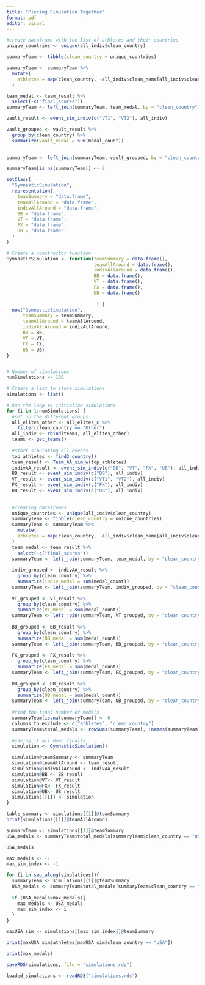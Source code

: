```yaml
---
title: "Piecing Simulation Together"
format: pdf
editor: visual
---
```


```r
#create dataframe with the list of athletes and their countries
unique_countries <- unique(all_indiv$clean_country)

summaryTeam <- tibble(clean_country = unique_countries)

summaryTeam <- summaryTeam %>%
  mutate(
    athletes = map(clean_country, ~all_indiv$clean_name[all_indiv$clean_country == .x])
  )
```

```r
team_medal <- team_result %>%
  select(-c("final_scores"))
summaryTeam <- left_join(summaryTeam, team_medal, by = "clean_country")

```

```r
vault_result <- event_sim_indiv(c("VT1", "VT2"), all_indiv)

vault_grouped <- vault_result %>%
  group_by(clean_country) %>%
  summarize(vault_medal = sum(medal_count)) 
  

summaryTeam <- left_join(summaryTeam, vault_grouped, by = "clean_country")

summaryTeam[is.na(summaryTeam)] <- 0
```

```r
setClass(
  "GymnasticSimulation",
  representation(
    teamSummary = "data.frame",
    teamAllAround = "data.frame",
    indivAllAround = "data.frame",
    BB = "data.frame",
    VT = "data.frame",
    FX = "data.frame", 
    UB = "data.frame"
  )
)

# Create a constructor function
GymnasticSimulation <- function(teamSummary = data.frame(),
                                teamAllAround = data.frame(),
                                indivAllAround = data.frame(),
                                BB = data.frame(),
                                VT = data.frame(),
                                FX = data.frame(),
                                UB = data.frame()
                              
                                 ) {
  new("GymnasticSimulation",
      teamSummary = teamSummary,
      teamAllAround = teamAllAround,
      indivAllAround = indivAllAround,
      BB = BB,
      VT = VT,
      FX = FX,
      UB = UB)
}



```

```r

# Number of simulations
numSimulations <- 100

# Create a list to store simulations
simulations <- list()

# Run the loop to initialize simulations
for (i in 1:numSimulations) {
  #set up the different groups
  all_elites_other <- all_elites_c %>%
    filter(clean_country == "Other") 
  all_indiv <- rbind(teams, all_elites_other)
  teams <- get_teams()
  
  #start simulating all events
  top_athletes <- find3_country()
  team_result <- Team_AA_sim_w(top_athletes)
  indivAA_result <- event_sim_indiv(c("BB", "VT", "FX", "UB"), all_indiv)
  BB_result <- event_sim_indiv(c("BB"), all_indiv)
  VT_result <- event_sim_indiv(c("VT1", "VT2"), all_indiv)
  FX_result <- event_sim_indiv(c("FX"), all_indiv)
  UB_result <- event_sim_indiv(c("UB"), all_indiv)
  
  
  #creating dataframes
  unique_countries <- unique(all_indiv$clean_country)
  summaryTeam <- tibble(clean_country = unique_countries)
  summaryTeam <- summaryTeam %>%
    mutate(
    athletes = map(clean_country, ~all_indiv$clean_name[all_indiv$clean_country == .x])
  )
  team_medal <- team_result %>%
    select(-c("final_scores"))
  summaryTeam <- left_join(summaryTeam, team_medal, by = "clean_country")
  
  indiv_grouped <- indivAA_result %>%
    group_by(clean_country) %>%
    summarize(indiv_medal = sum(medal_count)) 
  summaryTeam <- left_join(summaryTeam, indiv_grouped, by = "clean_country")
  
  VT_grouped <- VT_result %>%
    group_by(clean_country) %>%
    summarize(VT_medal = sum(medal_count)) 
  summaryTeam <- left_join(summaryTeam, VT_grouped, by = "clean_country")
  
  BB_grouped <- BB_result %>%
    group_by(clean_country) %>%
    summarize(BB_medal = sum(medal_count)) 
  summaryTeam <- left_join(summaryTeam, BB_grouped, by = "clean_country")
  
  FX_grouped <- FX_result %>%
    group_by(clean_country) %>%
    summarize(FX_medal = sum(medal_count)) 
  summaryTeam <- left_join(summaryTeam, FX_grouped, by = "clean_country")
  
  UB_grouped <- UB_result %>%
    group_by(clean_country) %>%
    summarize(UB_medal = sum(medal_count)) 
  summaryTeam <- left_join(summaryTeam, UB_grouped, by = "clean_country")
  
  #find the final number of medals
  summaryTeam[is.na(summaryTeam)] <- 0
  columns_to_exclude <- c("athletes", "clean_country")
  summaryTeam$total_medals <- rowSums(summaryTeam[, !names(summaryTeam) %in% columns_to_exclude])
  
  #saving it all down finally
  simulation <- GymnasticSimulation()

  simulation@teamSummary <- summaryTeam
  simulation@teamAllAround <- team_result
  simulation@indivAllAround <- indivAA_result
  simulation@BB <- BB_result
  simulation@VT<- VT_result
  simulation@FX<- FX_result
  simulation@UB<- UB_result
  simulations[[i]] <- simulation
}


```

```r
table_summary <- simulations[[1]]@teamSummary
print(simulations[[1]]@teamAllAround)
```

```r
summaryTeam <- simulations[[1]]@teamSummary
USA_medals <- summaryTeam$total_medals[summaryTeam$clean_country == "USA"]

USA_medals  

```

```r
max_medals <- -1
max_sim_index <- -1

for (i in seq_along(simulations)){
  summaryTeam <- simulations[[i]]@teamSummary
  USA_medals <- summaryTeam$total_medals[summaryTeam$clean_country == "USA"]
  
  if (USA_medals>max_medals){
    max_medals <- USA_medals
    max_sim_index <- i
  }
}
```

```r
maxUSA_sim <- simulations[[max_sim_index]]@teamSummary
```

```r
print(maxUSA_sim$athletes[maxUSA_sim$clean_country == "USA"])
```

```r
print(max_medals)
```

```r
saveRDS(simulations, file = "simulations.rds")
```

```r
loaded_simulations <- readRDS("simulations.rds")
```
